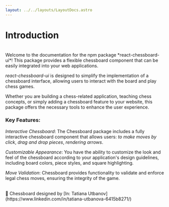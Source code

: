 ```yaml
---
layout: ../../layouts/LayoutDocs.astro
---
```


# Introduction
<br/>
Welcome to the documentation for the npm package *react-chessboard-ui*! 
This package provides a flexible chessboard component that can be easily integrated into your web applications.

*react-chessboard-ui* is designed to simplify the implementation of a chessboard interface, 
allowing users to interact with the board and play chess games.

Whether you are building a chess-related application, teaching chess concepts, 
or simply adding a chessboard feature to your website, 
this package offers the necessary tools to enhance the user experience.

### Key Features:

*Interactive Chessboard*: The Chessboard package includes a fully interactive chessboard component that allows users: *to make moves by click*, *drag and drop pieces*, *rendering arrows*. <br/>

*Customizable Appearance*: You have the ability to customize the look and feel of the chessboard according to your application's design guidelines, including board colors, piece styles, and square highlighting. <br/>

*Move Validation*: Chessboard provides functionality to validate and enforce legal chess moves, ensuring the integrity of the game. <br/>

<br/>
🌟 Chessboard designed by [In: Tatiana Utbanov](https://www.linkedin.com/in/tatiana-utbanova-6415b8271/)
